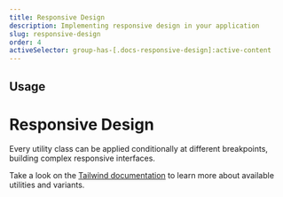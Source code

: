 ```yaml
---
title: Responsive Design
description: Implementing responsive design in your application
slug: responsive-design
order: 4
activeSelector: group-has-[.docs-responsive-design]:active-content
---
```


## Usage

# Responsive Design

Every utility class can be applied conditionally at different breakpoints, building complex responsive interfaces.

Take a look on the [Tailwind documentation](https://tailwindcss.com/docs/responsive-design) to learn more about available utilities and variants.
